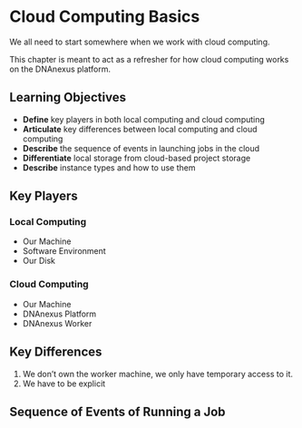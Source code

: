 # Cloud Computing Basics

We all need to start somewhere when we work with cloud computing. 

This chapter is meant to act as a refresher for how cloud computing works on the DNAnexus platform. 

## Learning Objectives

- **Define** key players in both local computing and cloud computing
- **Articulate** key differences between local computing and cloud computing
- **Describe** the sequence of events in launching jobs in the cloud
- **Differentiate** local storage from cloud-based project storage
- **Describe** instance types and how to use them

## Key Players

### Local Computing

- Our Machine
- Software Environment
- Our Disk

### Cloud Computing

- Our Machine
- DNAnexus Platform
- DNAnexus Worker

## Key Differences

1. We don't own the worker machine, we only have temporary access to it.
2. We have to be explicit 


## Sequence of Events of Running a Job

